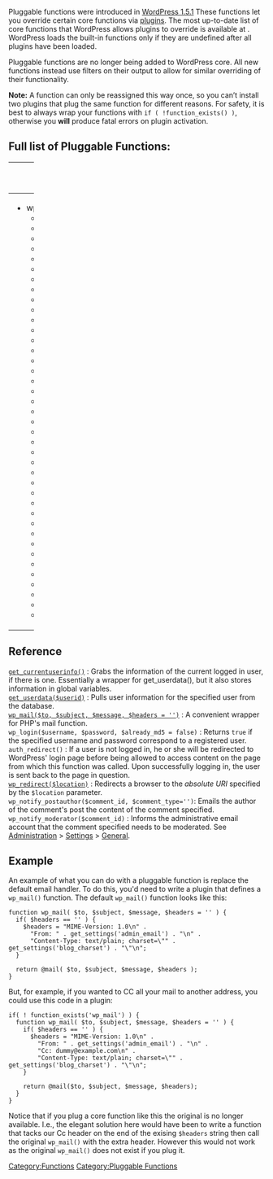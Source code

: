 {{Languages|
{{en|Pluggable Functions}}
{{ja|プラガブル関数}}
}}

Pluggable functions were introduced in [[Version 1.5.1|WordPress 1.5.1]] These functions let you override certain core functions via [[Plugin API|plugins]]. The most up-to-date list of core functions that WordPress allows plugins to override is available at {{Trac|wp-includes/pluggable.php}}. WordPress loads the built-in functions only if they are undefined after all plugins have been loaded.

Pluggable functions are no longer being added to WordPress core. All new functions instead use filters on their output to allow for similar overriding of their functionality.

'''Note:''' A function can only be reassigned this way once, so you can’t install two plugins that plug the same function for different reasons. For safety, it is best to always wrap your functions with <code>if ( !function_exists() )</code>, otherwise you '''will''' produce fatal errors on plugin activation.



== Full list of Pluggable Functions: ==
{| class="widefat"
|- style="background:#464646; color:#d7d7d7;"
! width="100%" | '''Version 3.5'''
|-
|
*wp-includes/pluggable.php
** [[Function Reference/auth_redirect|auth_redirect]]
** [[Function Reference/cache_users|cache_users]]
** [[Function Reference/check_admin_referer|check_admin_referer]]
** [[Function Reference/check_ajax_referer|check_ajax_referer]]
** [[Function Reference/get_avatar|get_avatar]]
** [[Function Reference/get_currentuserinfo|get_currentuserinfo]]
** [[Function Reference/get_user_by_email|get_user_by_email]] (deprecated)
** [[Function Reference/get_user_by|get_user_by]]
** [[Function Reference/get_userdatabylogin|get_userdatabylogin]] (deprecated)
** [[Function Reference/get_userdata|get_userdata]]
** [[Function Reference/is_user_logged_in|is_user_logged_in]]
** [[Function Reference/wp_authenticate|wp_authenticate]]
** [[Function Reference/wp_check_password|wp_check_password]]
** [[Function Reference/wp_clear_auth_cookie|wp_clear_auth_cookie]]
** [[Function Reference/wp_create_nonce|wp_create_nonce]]
** [[Function Reference/wp_generate_auth_cookie|wp_generate_auth_cookie]]
** [[Function Reference/wp_generate_password|wp_generate_password]]
** [[Function Reference/wp_get_current_user|wp_get_current_user]]
** [[Function Reference/wp_hash_password|wp_hash_password]]
** [[Function Reference/wp_hash|wp_hash]]
** [[Function Reference/wp_logout|wp_logout]]
** [[Function Reference/wp_mail|wp_mail]]
** [[Function Reference/wp_new_user_notification|wp_new_user_notification]]
** [[Function Reference/wp_nonce_tick|wp_nonce_tick]]
** [[Function Reference/wp_notify_moderator|wp_notify_moderator]]
** [[Function Reference/wp_notify_postauthor|wp_notify_postauthor]]
** [[Function Reference/wp_parse_auth_cookie|wp_parse_auth_cookie]]
** [[Function Reference/wp_password_change_notification|wp_password_change_notification]]
** [[Function Reference/wp_rand|wp_rand]]
** [[Function Reference/wp_redirect|wp_redirect]]
** [[Function Reference/wp_safe_redirect|wp_safe_redirect]]
** [[Function Reference/wp_salt|wp_salt]]
** [[Function Reference/wp_sanitize_redirect|wp_sanitize_redirect]]
** [[Function Reference/wp_set_auth_cookie|wp_set_auth_cookie]]
** [[Function Reference/wp_set_current_user|wp_set_current_user]]
** [[Function Reference/wp_set_password|wp_set_password]]
** [[Function Reference/wp_text_diff|wp_text_diff]]
** [[Function Reference/wp_validate_auth_cookie|wp_validate_auth_cookie]]
** [[Function Reference/wp_validate_redirect|wp_validate_redirect]]
** [[Function Reference/wp_verify_nonce|wp_verify_nonce]]
|}

== Reference ==

; [[Function_Reference/get_currentuserinfo|<tt>get_currentuserinfo()</tt>]] : Grabs the information of the current logged in user, if there is one.  Essentially a wrapper for get_userdata(), but it also stores information in global variables.
; [[Function_Reference/get_userdata|<tt>get_userdata($userid)</tt>]] : Pulls user information for the specified user from the database.
; [[Function Reference/wp_mail|<tt>wp_mail($to, $subject, $message, $headers = <nowiki>''</nowiki>)</tt>]] : A convenient wrapper for PHP's mail function.
; <tt>wp_login($username, $password, $already_md5 = false)</tt> : Returns <tt>true</tt> if the specified username and password correspond to a registered user.
; <tt>auth_redirect()</tt> : If a user is not logged in, he or she will be redirected to WordPress' login page before being allowed to access content on the page from which this function was called.  Upon successfully logging in, the user is sent back to the page in question.
; [[Function Reference/wp_redirect|<tt>wp_redirect($location)</tt>]] : Redirects a browser to the ''absolute URI'' specified by the <tt>$location</tt> parameter.
; <tt><nowiki>wp_notify_postauthor($comment_id, $comment_type='')</nowiki></tt>: Emails the author of the comment's post the content of the comment specified.
; <tt>wp_notify_moderator($comment_id)</tt> : Informs the administrative email account that the comment specified needs to be moderated.  See [[Administration_Panels|Administration]] > [[Administration_Panels#General|Settings]] > [[Settings_General_SubPanel|General]].

== Example ==
 
An example of what you can do with a pluggable function is replace the default email handler. To do this, you'd need to write a plugin that defines a <tt>wp_mail()</tt> function. The default <tt>wp_mail()</tt> function looks like this:

<pre>
function wp_mail( $to, $subject, $message, $headers = '' ) {
  if( $headers == '' ) {
    $headers = "MIME-Version: 1.0\n" .
      "From: " . get_settings('admin_email') . "\n" . 
      "Content-Type: text/plain; charset=\"" . get_settings('blog_charset') . "\"\n";
  }

  return @mail( $to, $subject, $message, $headers );
}
</pre>

But, for example, if you wanted to CC all your mail to another address, you could use this code in a plugin:

<pre>
if( ! function_exists('wp_mail') ) {
  function wp_mail( $to, $subject, $message, $headers = '' ) {
    if( $headers == '' ) {
      $headers = "MIME-Version: 1.0\n" .
        "From: " . get_settings('admin_email') . "\n" . 
        "Cc: dummy@example.com\n" .
        "Content-Type: text/plain; charset=\"" . get_settings('blog_charset') . "\"\n";
    }

    return @mail($to, $subject, $message, $headers);
  }
}
</pre>

Notice that if you plug a core function like this the original is no longer available. I.e., the elegant solution here would have been to write a function that tacks our Cc header on the end of the exising <tt>$headers</tt> string then call the original <tt>wp_mail()</tt> with the extra header. However this would not work as the original <tt>wp_mail()</tt> does not exist if you plug it.

[[Category:Functions]]
[[Category:Pluggable Functions]]